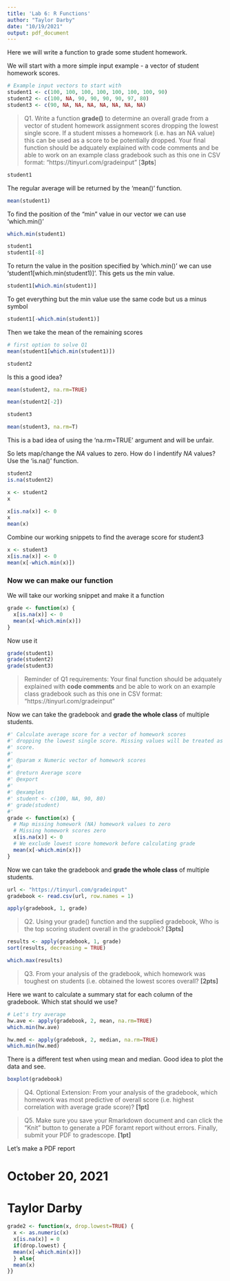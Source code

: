 ```yaml
---
title: 'Lab 6: R Functions'
author: "Taylor Darby"
date: "10/19/2021"
output: pdf_document
---
```


Here we will write a function to grade some student homework.

We will start with a more simple input example - a vector of student homework scores.

```r
# Example input vectors to start with
student1 <- c(100, 100, 100, 100, 100, 100, 100, 90)
student2 <- c(100, NA, 90, 90, 90, 90, 97, 80)
student3 <- c(90, NA, NA, NA, NA, NA, NA, NA)
```

> Q1. Write a function **grade()** to determine an overall grade from a vector of student homework assignment scores dropping the lowest single score. If a student misses a homework (i.e. has an NA value) this can be used as a score to be potentially dropped. Your final function should be adquately explained with code comments and be able to work on an example class gradebook such as this one in CSV format: “https://tinyurl.com/gradeinput” [**3pts**]

```r
student1
```

The regular average will be returned by the 'mean()' function.
```r
mean(student1)
```

To find the position of the "min" value in our vector we can use 'which.min()'
```r
which.min(student1)
```

```r
student1
student1[-8]
```

To return the value in the position specified by 'which.min()' we can use 'student1[which.min(student1)]'. This gets us the min value.
```r
student1[which.min(student1)]
```

To get everything but the min value use the same code but us a minus symbol
```r
student1[-which.min(student1)]
```

Then we take the mean of the remaining scores

```r
# first option to solve Q1
mean(student1[which.min(student1)])
```

```r
student2
```
Is this a good idea?
```r
mean(student2, na.rm=TRUE)
```
```r
mean(student2[-2])
```

```r
student3
```
```r
mean(student3, na.rm=T)
```
This is a bad idea of using the 'na.rm=TRUE' argument and will be unfair.

So lets map/change the *NA* values to zero.
How do I indentify *NA* values?
Use the 'is.na()' function.

```r
student2
is.na(student2)
```

```r
x <- student2
x

x[is.na(x)] <- 0
x
mean(x)
```

Combine our working snippets to find the average score for student3

```r
x <- student3
x[is.na(x)] <- 0
mean(x[-which.min(x)])

```

### Now we can make our function

We will take our working snippet and make it a function

```r
grade <- function(x) {
  x[is.na(x)] <- 0
  mean(x[-which.min(x)])
}
```

Now use it
```r
grade(student1)
grade(student2)
grade(student3)


```

>Reminder of Q1 requirements: Your final function should be adquately explained with **code comments** and be able to work on an example class gradebook such as this one in CSV format: "https://tinyurl.com/gradeinput"

Now we can take the gradebook and **grade the whole class** of multiple students.

```r
#' Calculate average score for a vector of homework scores
#' dropping the lowest single score. Missing values will be treated as zero 
#' score.
#'
#' @param x Numeric vector of homework scores
#'
#' @return Average score
#' @export
#'
#' @examples
#' student <- c(100, NA, 90, 80)
#' grade(student)
#'
grade <- function(x) {
  # Map missing homework (NA) homework values to zero
  # Missing homework scores zero
  x[is.na(x)] <- 0
  # We exclude lowest score homework before calculating grade
  mean(x[-which.min(x)])
}
```

Now we can take the gradebook and **grade the whole class** of multiple students.

```r
url <- "https://tinyurl.com/gradeinput"
gradebook <- read.csv(url, row.names = 1)
```

```r
apply(gradebook, 1, grade)
```

>Q2. Using your grade() function and the supplied gradebook, Who is the top scoring student overall in the gradebook? **[3pts]**

```r
results <- apply(gradebook, 1, grade)
sort(results, decreasing = TRUE)
```

```r
which.max(results)
```

> Q3. From your analysis of the gradebook, which homework was toughest on students (i.e. obtained the lowest scores overall? **[2pts]**

Here we want to calculate a summary stat for each column of the gradebook. Which stat should we use?

```r
# Let's try average
hw.ave <- apply(gradebook, 2, mean, na.rm=TRUE)
which.min(hw.ave)
```
```r
hw.med <- apply(gradebook, 2, median, na.rm=TRUE)
which.min(hw.med)
```
There is a different test when using mean and median. Good idea to plot the data and see.

```r
boxplot(gradebook)
```


> Q4. Optional Extension: From your analysis of the gradebook, which homework was most predictive of overall score (i.e. highest correlation with average grade score)? **[1pt]**


> Q5. Make sure you save your Rmarkdown document and can click the “Knit” button to generate a PDF foramt report without errors. Finally, submit your PDF to gradescope. **[1pt]**

Let's make a PDF report


# October 20, 2021
# Taylor Darby

```r
grade2 <- function(x, drop.lowest=TRUE) {
  x <- as.numeric(x)
  x[is.na(x)] = 0
  if(drop.lowest) {
  mean(x[-which.min(x)])
  } else{
  mean(x)
}}
```

